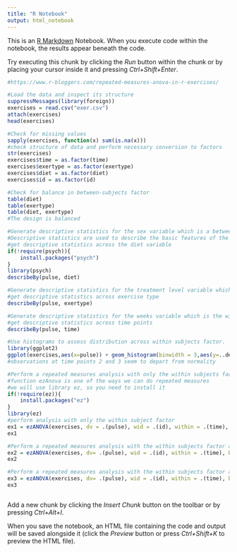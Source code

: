 ```yaml
---
title: "R Notebook"
output: html_notebook
---
```


This is an [R Markdown](http://rmarkdown.rstudio.com) Notebook. When you execute code within the notebook, the results appear beneath the code. 

Try executing this chunk by clicking the *Run* button within the chunk or by placing your cursor inside it and pressing *Ctrl+Shift+Enter*. 

```r
#https://www.r-bloggers.com/repeated-measures-anova-in-r-exercises/

#Load the data and inspect its structure
suppressMessages(library(foreign))
exercises = read.csv("exer.csv")
attach(exercises)
head(exercises)

#Check for missing values
sapply(exercises, function(x) sum(is.na(x)))
#check structure of data and perform necessary conversion to factors
str(exercises)
exercises$time = as.factor(time)
exercises$exertype = as.factor(exertype)
exercises$diet = as.factor(diet)
exercises$id = as.factor(id)

#Check for balance in between-subjects factor
table(diet)
table(exertype)
table(diet, exertype)
#The design is balanced

#Generate descriptive statistics for the sex variable which is a between subjects factor
#Descriptive statistics are used to describe the basic features of the data in a study. They provide simple summaries about the sample and the measures. Together with simple graphics analysis, they form the basis of virtually every quantitative analysis of data.
#get descriptive statistics across the diet variable
if(!require(psych)){
    install.packages("psych")
}
library(psych)
describeBy(pulse, diet)

#Generate descriptive statistics for the treatment level variable which is a between subjects factor
#get descriptive statistics across exercise type
describeBy(pulse, exertype)

#Generate descriptive statistics for the weeks variable which is the within subjects factor
#get descriptive statistics across time points
describeBy(pulse, time)

#Use histograms to assess distribution across within subjects factor.
library(ggplot2)
ggplot(exercises,aes(x=pulse)) + geom_histogram(binwidth = 3,aes(y=..density..)) + facet_grid(. ~ time) + geom_density(col=3)
#observations at time points 2 and 3 seem to depart from normality

#Perform a repeated measures analysis with only the within subjects factor
#function ezAnova is one of the ways we can do repeated measures
#we will use library ez, so you need to install it
if(!require(ez)){
    install.packages("ez")
}
library(ez)
#perform analysis with only the within subject factor
ex1 = ezANOVA(exercises, dv = .(pulse), wid = .(id), within = .(time), detailed = TRUE)
ex1

#Perform a repeated measures analysis with the within subjects factor and one between subjects factor
ex2 = ezANOVA(exercises, dv= .(pulse), wid = .(id), within = .(time), between = .(diet), detailed = TRUE)
ex2

#Perform a repeated measures analysis with the within subjects factor and two between subjects factors
ex3 = ezANOVA(exercises, dv= .(pulse), wid = .(id), within = .(time), between = .(diet, exertype), detailed = TRUE)
ex3



```

Add a new chunk by clicking the *Insert Chunk* button on the toolbar or by pressing *Ctrl+Alt+I*.

When you save the notebook, an HTML file containing the code and output will be saved alongside it (click the *Preview* button or press *Ctrl+Shift+K* to preview the HTML file).
